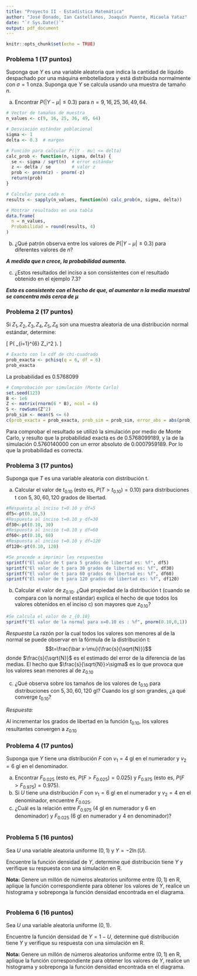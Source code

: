 ```yaml
---
title: "Proyecto II - Estadística Matemática"
author: "José Donado, Ian Castellanos, Joaquín Puente, Micaela Yataz"
date: "`r Sys.Date()`"
output: pdf_document
---
```


```r
knitr::opts_chunk$set(echo = TRUE)
```

### Problema 1 (17 puntos)
Suponga que $Y$ es una variable aleatoria que indica la cantidad de líquido despachado por una máquina embotelladora y está distribuida normalmente con $\sigma = 1$ onza. Suponga que $Y$ se calcula usando una muestra de tamaño $n$.

a) Encontrar $P(|Y - \mu| \leq 0.3)$ para $n=9, 16, 25, 36, 49, 64$.

```r
# Vector de tamaños de muestra
n_values <- c(9, 16, 25, 36, 49, 64)

# Desviación estándar poblacional
sigma <- 1
delta <- 0.3  # margen

# Función para calcular P(|Y - mu| <= delta)
calc_prob <- function(n, sigma, delta) {
  se <- sigma / sqrt(n)  # error estándar
  z <- delta / se        # valor z
  prob <- pnorm(z) - pnorm(-z)
  return(prob)
}

# Calcular para cada n
results <- sapply(n_values, function(n) calc_prob(n, sigma, delta))

# Mostrar resultados en una tabla
data.frame(
  n = n_values,
  Probabilidad = round(results, 4)
)
```

b) ¿Qué patrón observa entre los valores de $P(|Y - \mu| \leq 0.3)$ para diferentes valores de $n$?  

***A medida que $n$ crece, la probabilidad aumenta.***

c) ¿Estos resultados del inciso a son consistentes con el resultado obtenido en el ejemplo 7.3?  

***Esto es consistente con el hecho de que, al aumentar $n$ la media muestral se concentra más cerca de $\mu$***


### Problema 2 (17 puntos)
Si $Z_1, Z_2, Z_3, Z_4, Z_5, Z_6$ son una muestra aleatoria de una distribución normal estándar, determine:

\[
P\left( \sum_{i=1}^{6} Z_i^2 \leq 6 \right).
\]

```r
# Exacto con la cdf de chi-cuadrado
prob_exacta <- pchisq(q = 6, df = 6)
prob_exacta
```

La probabilidad es 0.5768099

```r
# Comprobación por simulación (Monte Carlo)
set.seed(123)
B <- 1e6
Z <- matrix(rnorm(6 * B), ncol = 6)
S <- rowSums(Z^2)
prob_sim <- mean(S <= 6)
c(prob_exacta = prob_exacta, prob_sim = prob_sim, error_abs = abs(prob_sim - prob_exacta))
```

Para comprobar el resultado se utilizó la simulación por medio de Monte Carlo, y resulto que la probabilidad exacta es de 0.5768099189, y la de la simulación 0.5760140000 con un error absoluto de 0.0007959189. Por lo que la probabilidad es correcta.

### Problema 3 (17 puntos)
Suponga que $T$ es una variable aleatoria con distribución t.  

a) Calcular el valor de $t_{0.10}$ (esto es, $P(T > t_{0.10})=0.10$) para distribuciones t con $5, 30, 60, 120$ grados de libertad.  
```r
#Respuesta al inciso t=0.10 y df=5
df5<-pt(0.10,5)
#Respuesta al inciso t=0.10 y df=30
df30<-pt(0.10, 30)
#Respuesta al inciso t=0.10 y df=60
df60<-pt(0.10, 60)
#Respuesta al inciso t=0.10 y df=120
df120<-pt(0.10, 120)

#Se procede a imprimir las respuestas
sprintf("El valor de t para 5 grados de libertad es: %f", df5)
sprintf("El valor de t para 30 grados de libertad es: %f", df30)
sprintf("El valor de t para 60 grados de libertad es: %f", df60)
sprintf("El valor de t para 120 grados de libertad es: %f", df120)
```

b) Calcular el valor de $z_{0.10}$. ¿Qué propiedad de la distribución t (cuando se compara con la normal estándar) explica el hecho de que todos los valores obtenidos en el inciso c) son mayores que $z_{0.10}$?  

```r
#Se calcula el valor de z_{0.10}
sprintf("El valor de la normal para x=0.10 es : %f", pnorm(0.10,0,1))
```
*Respuesta*
La razón por la cual todos los valores son menores al de la normal se puede observar en la fórmula de la distribución t:
$$t=\frac{\bar x-\mu}{\frac{s}{\sqrt{N}}}$$
donde $\frac{s}{\sqrt{N}}$ es el estimado del error de la diferencia de las medias.
El hecho que  $\frac{s}{\sqrt{N}}>\sigma$ es lo que provoca que los valores sean menores al de $z_{0.10}$

c) ¿Qué observa sobre los tamaños de los valores de $t_{0.10}$ para distribuciones con $5, 30, 60, 120$ gl? Cuando los gl son grandes, ¿a qué converge $t_{0.10}$?  

*Respuesta:*

Al incrementar los grados de libertad en la función $t_{0.10}$, los valores resultantes convergen a $z_{0.10}$


### Problema 4 (17 puntos)
Suponga que $Y$ tiene una distribución $F$ con $v_1=4$ gl en el numerador y $v_2=6$ gl en el denominador.  

a) Encontrar $F_{0.025}$ (esto es, $P(F > F_{0.025})=0.025$) y $F_{0.975}$ (esto es, $P(F > F_{0.975})=0.975$).  
b) Si $U$ tiene una distribución $F$ con $v_1=6$ gl en el numerador y $v_2=4$ en el denominador, encuentre $F_{0.025}$.  
c) ¿Cuál es la relación entre $F_{0.975}$ (4 gl en numerador y 6 en denominador) y $F_{0.025}$ (6 gl en numerador y 4 en denominador)?  

```r

```


### Problema 5 (16 puntos)
Sea $U$ una variable aleatoria uniforme $(0,1)$ y $Y = -2\ln(U)$.  

Encuentre la función densidad de $Y$, determine qué distribución tiene $Y$ y verifique su respuesta con una simulación en R.  

**Nota:** Genere un millón de números aleatorios uniforme entre $(0,1)$ en R, aplique la función correspondiente para obtener los valores de $Y$, realice un histograma y sobreponga la función densidad encontrada en el diagrama.  

```r

```


### Problema 6 (16 puntos)
Sea $U$ una variable aleatoria uniforme $(0,1)$.  

Encuentre la función densidad de $Y = 1 - U$, determine qué distribución tiene $Y$ y verifique su respuesta con una simulación en R.  

**Nota:** Genere un millón de números aleatorios uniforme entre $(0,1)$ en R, aplique la función correspondiente para obtener los valores de $Y$, realice un histograma y sobreponga la función densidad encontrada en el diagrama.  

```r

```

